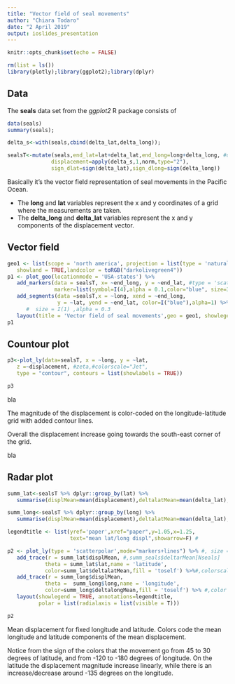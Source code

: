 ```yaml
---
title: "Vector field of seal movements"
author: "Chiara Todaro"
date: "2 April 2019"
output: ioslides_presentation
---
```


```r
knitr::opts_chunk$set(echo = FALSE)
```


```r
rm(list = ls())
library(plotly);library(ggplot2);library(dplyr)
```

## Data 
The **seals** data set from the *ggplot2* R package consists of

```r
data(seals)
summary(seals);

delta_s<-with(seals,cbind(delta_lat,delta_long));

sealsT<-mutate(seals,end_lat=lat+delta_lat,end_long=long+delta_long, #deltas=delta_s,
              displacement=apply(delta_s,1,norm,type="2"),
              sign_dlat=sign(delta_lat),sign_dlong=sign(delta_long))

```

Basically it's the vector field representation of seal movements in the Pacific Ocean.

* The **long** and **lat** variables represent the x and y coordinates of a grid where the 
measurements are taken. 
* The **delta_long** and **delta_lat** variables represent the x and y components of the displacement vector.

## Vector field

```r
geo1 <- list(scope = 'north america', projection = list(type = 'natural earth'),
   showland = TRUE,landcolor = toRGB("darkolivegreen4"))
p1 <- plot_geo(locationmode = 'USA-states') %>%
   add_markers(data = sealsT, x= ~end_long, y = ~end_lat, #type = 'scatter',
               marker=list(symbol=I(4),alpha = 0.1,color="blue", size=3)) %>% #
   add_segments(data =sealsT,x = ~long, xend = ~end_long,
                y = ~lat, yend = ~end_lat, color=I("blue"),alpha=1) %>%
      #  size = I(1) ,alpha = 0.3
   layout(title = 'Vector field of seal movements',geo = geo1, showlegend = FALSE)
p1
```


## Countour plot



<div class="columns-2">

```r
p3<-plot_ly(data=sealsT, x = ~long, y = ~lat,
   z =~displacement, #zeta,#colorscale="Jet",
   type = "contour", contours = list(showlabels = TRUE)) 

p3
```

bla

The magnitude of the displacement is color-coded on the longitude-latitude grid 
with added contour lines.

Overall the displacement increase going towards the south-east corner of the grid.

bla

</div>


## Radar plot


```r
summ_lat<-sealsT %>% dplyr::group_by(lat) %>%
   summarise(displMean=mean(displacement),deltalatMean=mean(delta_lat),deltalongMean=mean(delta_long))

summ_long<-sealsT %>% dplyr::group_by(long) %>%
   summarise(displMean=mean(displacement),deltalatMean=mean(delta_lat),deltalongMean=mean(delta_long))

legendtitle <- list(yref='paper',xref="paper",y=1.05,x=1.25,
                    text="mean lat/long displ",showarrow=F) #

p2 <- plot_ly(type = 'scatterpolar',mode="markers+lines") %>% #, size = 1,alpha = 0.8
   add_trace(r = summ_lat$displMean, #,summ_seals$deltarMean[Nseals]
            theta = summ_lat$lat,name = 'latitude',
            color=summ_lat$deltalatMean,fill = 'toself') %>%#,colorscale="Jet" #,"a"
   add_trace(r = summ_long$displMean,
            theta =  summ_long$long,name = 'longitude',
            color=summ_long$deltalongMean,fill = 'toself') %>% #,color = "green"
   layout(showlegend = TRUE, annotations=legendtitle,
          polar = list(radialaxis = list(visible = T)))


```

<div class="columns-2">

```r
p2
```

Mean displacement for fixed longitude and latitude. 
Colors code the mean longitude and latitude components of the mean displacement.


Notice from the sign of the colors that the movement go from 45 to 30 
degrees of latitude, and from -120 to -180 degrees of longitude. 
On the latitude the displacement magnitude increase linearly, while 
there is an increase/decrease around -135 degrees on the longitude.

</div>




